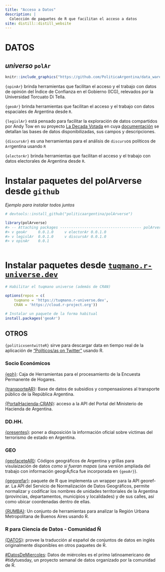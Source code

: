 ```yaml
---
title: "Acceso a Datos"
description: |
  Colección de paquetes de R que facilitan el acceso a datos
site: distill::distill_website
---
```


# DATOS

## *universo* `polAr`

```r

knitr::include_graphics("https://github.com/PoliticaArgentina/data_warehouse/raw/master/hex/collage.png")

```

`{opinAr}` brinda herramientas que facilitan el acceso y el trabajo con datos de opinión del Índice de Confianza en el Gobierno (ICG), relevados por la Universidad Torcuato Di Tella.

`{geoAr}` brinda herramientas que facilitan el acceso y el trabajo con datos espaciales de Argentina desde `R`.

`{legislAr}` está pensado para facilitar la exploración de datos compartidos por Andy Tow en su proyecto [La Decada Votada](https://andytow.com/scripts/disciplina/index-d.html) en cuya [documentación](https://andytow.com/scripts/disciplina/doc.html) se detallan las bases de datos disponibilizadas, sus campos y descripciones.

`{discursAr}` es una herramientas para el análisis de `discurs`os políticos de `Ar`rgentina usando `R`

`{electorAr}` brinda herramientas que facilitan el acceso y el trabajo con datos electorales de Argentina desde `R`.

# Instalar paquetes del polArverse desde `github`

*Ejemplo para instalar todos juntos*

```r
# devtools::install_github("politicaargentina/polArverse")

library(polArverse)
#> -- Attaching packages ------------------------------------- polArverse0.0.1.0 --
#> v geoAr     0.0.1.0     v electorAr 0.0.1.0
#> v legislAr  0.0.1.0     v discursAr 0.0.1.0
#> v opinAr    0.0.1



```

# Instalar paquetes desde [`tuqmano.r-universe.dev`](https://tuqmano.r-universe.dev/)

```r

# Habilitar el tuqmano universe (además de CRAN)

options(repos = c(
    tuqmano = 'https://tuqmano.r-universe.dev',
    CRAN = 'https://cloud.r-project.org'))

# Instalar un paquete de la forma habitual
install.packages('geoAr')


```

## OTROS

`{politicxsentwitteR}` sirve para descargar data en tiempo real de la aplicación de ["Políticos/as on Twitter"](https://oderedes.shinyapps.io/politicosentwitter/) usando R.

### Socio Económicos

[{eph}](https://holatam.github.io/eph/): Caja de Herramientas para el procesamiento de la Encuesta Permanente de Hogares.

[{transporteAR}](https://github.com/juanifulponi/transporteAR): Base de datos de subsidios y compensasiones al transporte público de la República Argentina.

[{PortalHacienda-CRAN}](https://github.com/fmgarciadiaz/PortalHacienda-CRAN): acceso a la API del Portal del Ministerio de Hacienda de Argentina.

### DD.HH.

[{presentes}](https://diegokoz.github.io/presentes/index.html): poner a disposición la información oficial sobre víctimas del terrorismo de estado en Argentina.

### GEO

[{geofaceteAR}](https://electorarg.github.io/geofaceteAR/): Códigos geográficos de Argentina y grillas para visulaización de datos *como si fueran mapas* (una versión ampliada del trabajo con información geogrÃ¡fica fue incorporada en `{geoAr}`).

[{gegorefar}](https://github.com/pdelboca/georefar): paquete de R que implementa un wrapper para la API georef-ar. La API del Servicio de Normalización de Datos Geográficos, permite normalizar y codificar los nombres de unidades territoriales de la Argentina (provincias, departamentos, municipios y localidades) y de sus calles, así como ubicar coordenadas dentro de ellas.

[{RUMBA}](https://github.com/bitsandbricks/RUMBA): Un conjunto de herramientas para analizar la Región Urbana Metropolitana de Buenos Aires usando R.

### R para Ciencia de Datos - Comunidad Ñ

[{DATOS}](https://cienciadedatos.github.io/datos/): provee la traducción al español de conjuntos de datos en inglés originalmente disponibles en otros paquetes de R.

[\#DatosDeMiercoles](https://github.com/cienciadedatos/datos-de-miercoles): Datos de miércoles es el primo latinoamericano de \#tidytuesday, un proyecto semanal de datos organizado por la comunidad de R.
